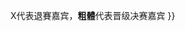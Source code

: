 {{Navbox
| name = 跨界歌王
| title = [[跨界歌王]]
| bodyclass = hlist
| state = {{{state|autocollapse}}}

| above = 
* [[跨界歌王 (第一季)|第一季]]
* [[跨界歌王 (第二季)|第二季]]
* [[跨界歌王 (第三季)|第三季]]
* [[跨界歌王 (第四季)|第四季]]
* [[跨界歌王 (第五季)|第五季]]

| group1 = 制作电视台
| list1 = 
* [[北京卫视]]

| group2 = 主创人员
| list2 = 
* 吴群达（总导演）
* 张释文
* 马宏
* 齐建彤
* 朱礼庆
* 程军
* 安栋
* 陈伟

| group3 = 参赛嘉宾
| list3 = {{Navbox|child
  | group1 = [[跨界歌王 (第一季)|第一季]]
  | list1 = {{Navbox|child
    | group1 = 首發嘉宾
    | list1 = 
* '''[[刘涛]]'''[[File:Gold Medal.svg|15px]]
* [[王凱 (中國大陸演員)|王凯]]
* '''[[秦海璐]]'''
* '''[[李光洁]]'''
* [[潘粤明]]
* [[巴图]]

    | group2 = 补位嘉宾
    | list2 = 
* [[陈松伶]]
* [[郭涛 (演员)|郭涛]]
* [[胡杏儿]]
* [[白百何]]
* '''[[王祖蓝]]'''[[File:Silver Medal.svg|15px]]
* '''[[小沈阳]]'''[[File:Bronze Medal.svg|15px]]
* '''[[王子文]]'''
* [[姚笛]]
    }}

  | group2 = [[跨界歌王 (第二季)|第二季]]
  | list2 = {{Navbox|child
    | group1 = 首發嘉宾
    | list1 = 
* '''[[姚晨]]'''
* '''[[陈建斌]]'''
* '''[[江珊]]'''[[File:Gold Medal.svg|15px]]
* [[梁森|梁译木]]
* [[任嘉伦]]
* '''[[苗圃 (演员)|苗圃]]'''

    | group2 = 补位嘉宾
    | list2 = 
* [[韩丹彤]]
* '''[[王珞丹]]'''
* '''[[于毅]]'''
* [[高云翔]]
* [[魏大勋]]
* [[娄艺潇]]
* [[蔡宜達]]<sup>X</sup>
* '''[[陈赫]]'''
* [[邓萃雯]]
* '''[[谢娜]]'''[[File:Silver Medal.svg|15px]]
* [[安悦溪]]
* [[周冬雨]]<sup>X</sup>
* '''[[邓伦]]'''
* [[练练]]
* [[陈丽娜 (演员)|陈丽娜]]
* '''[[张继科]]'''[[File:Bronze Medal.svg|15px]]
    }}

  | group3 = [[跨界歌王 (第三季)|第三季]]
  | list3 = {{Navbox|child
    | group1 = 首發嘉宾
    | list1 = 
* '''[[吴秀波]]'''[[File:Silver Medal.svg|15px]]
* '''[[陈学冬]]'''
* '''[[韩东君]]'''
* '''[[刘恺威]]'''
* [[徐静蕾]]<sup>X</sup>
* [[李菲儿]]

    | group2 = 补位嘉宾
    | list2 = 
* '''[[王凱 (中國大陸演員)|王凯]]'''[[File:Gold Medal.svg|15px]]
* [[孙杨]]<sup>X</sup>
* [[毛晓彤]]
* '''[[宁静]]'''[[File:Bronze Medal.svg|15px]]
* [[宋佳]]<sup>X</sup>
* '''[[卢靖姗]]'''
* [[文松]]
* [[孙宁 (女演员)|孙宁]]
* [[王耀庆]]
* [[瞿颖]]
* [[王天辰]]
    }}

  | group4 = [[跨界歌王 (第四季)|第四季]]
  | list4 = {{Navbox|child
    | group1 = 首發嘉宾
    | list1 = 
* '''[[李治廷]]'''
* [[于朦胧]]
* [[金晨]]
* [[柳云龙]]
* '''[[杨烁]]'''

    | group2 = 补位嘉宾
    | list2 = 
* [[佟大为]]
* [[杜江 (演员)|杜江]]
* [[馮紹峰]]

* [[孫藝洲]]
* [[王晓晨]]
* [[严屹宽]]
* [[罗嘉良]]
* [[保剑锋]]
* [[秦俊杰]]
* '''[[小沈阳]]'''[[File:Silver Medal.svg|15px]]
* '''[[王雷 (中国演员)|王雷]]'''[[File:Gold Medal.svg|15px]]
* '''[[李小萌 (演员)|李小萌]]'''
* [[张凯丽]]
* [[吴敏霞]]
* [[李乃文]]
* '''[[盛一伦]]'''
* '''[[王鸥]]'''
* '''[[张可盈]]'''
    }}

  | group5 = [[跨界歌王 (第五季)|第五季]]
  | list5 = {{Navbox|child
    | group1 = 首發嘉宾
    | list1 = 
* [[秦海璐]]
* [[王凱 (中國大陸演員)|王凯]]
* '''[[小沈阳]]'''[[File:Silver Medal.svg|15px]]
* '''[[李小萌 (演员)|李小萌]]'''
* [[檀健次]]
* [[钟楚曦]]
* '''[[郑恺]]'''[[File:Gold Medal.svg|15px]]
* [[牛骏峰]]

    | group2 = 补位嘉宾
    | list2 = 
* [[陈建斌]]
* '''[[于毅]]'''
* [[李治廷]]<sup>X</sup>
* [[凌潇肃]]
* [[唐一菲]]
* [[李云迪]]
* [[薇娅]]
* '''[[姜潮]]'''
* '''[[刘端端]]'''
* [[许魏洲]]
* [[张月]]
    }}
  }}
| group4 = 決賽幫唱嘉賓
| list4 = 
* [[孙楠]]
* [[周晓鸥]]
* [[杜麗莎]]
* [[薛之谦]]
* [[陈思诚]]
* [[朴树 (歌手)|朴樹]]
* [[陶喆]]
* [[小沈阳]]
* [[张杰 (中国大陆歌手)|張杰]]
* [[黃貫中]]
* [[雷佳]]
* [[楊宗緯]]
* [[葉世榮]]
* [[理查·马克斯]]
* [[齐秦]]
* [[李健]]
* [[那英]]
* [[侗族大歌]]藝術團
* [[李榮浩]]
* [[金志文]]
* [[張韶涵]]
* [[张碧晨]]
* [[阿云嘎]]
* [[王琳凱]]
* [[希林娜依·高]]

| group5 = 其餘參演嘉賓
| list5 = 
* [[宋丹丹]]
* [[梁博]]
* [[沈春陽]]
* [[鄭佩佩]]
* [[李亞男]]
* [[汪蘇瀧]]
* [[沈腾]]
* [[胡海泉]]
* [[黃明昊]]
* [[韩雪]]
* [[水木年华|卢庚戌]]
* [[黃國倫]]
* [[王琳凱]]
* [[ONER]]
* [[隔壁老樊]]
* [[任賢齊]]
* [[周深]]
* [[王子異]]
* [[硬糖少女303]]

| group6 = 其餘主持人
| list6 = 
* [[栗坤]]
* [[刘涛]]
* [[曹扬]]
* [[白百何]]
* [[刘婧]]
* [[王琳凯]]
| below = '''注：'''{{#ifeq:{{{onlycontestants|}}}|yes||参赛嘉宾中，}}X代表退賽嘉宾，'''粗體'''代表晋级决赛嘉宾
}}<noinclude>
{{Collapsible option}}
</noinclude>